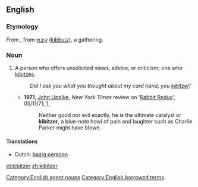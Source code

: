 ==English==

===Etymology===
From {{etyl|yi}}, from {{etyl|he}} [[קיבוץ]] ([[kibbutz]]), a gathering.

===Noun===
{{en-noun}}

# A person who offers unsolicited views, advice, or criticism; one who [[kibitz]]es.
#: ''Did I ask you what you thought about my card hand, you [[kibitzer]]!''
#* '''1971''', [[w:John Updike|John Updike]], ''New York Times'' review on '[[w:Rabbit Redux|Rabbit Redux]]', 05/11/71, [http://www.nytimes.com/1971/11/05/books/updike-rabbit.html],
#*: Neither good nor evil exactly, he is the ultimate catalyst or '''kibitzer''', a blue-note howl of pain and laughter such as Charlie Parker might have blown.

====Translations====
{{trans-top|meddlesome person who tells others what to do}}
*Dutch: [[bazig persoon]] {{n}}
{{trans-mid}}
{{trans-bottom}}

[[Category:English agent nouns]]
[[Category:English borrowed terms]]

[[et:kibitzer]]
[[zh:kibitzer]]